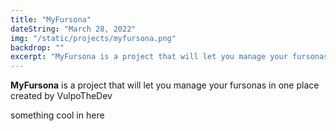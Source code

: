 ```yaml
---
title: "MyFursona"
dateString: "March 28, 2022"
img: "/static/projects/myfursona.png"
backdrop: ""
excerpt: "MyFursona is a project that will let you manage your fursonas in one place, created by VulpoTheDev"
---
```


__MyFursona__ is a project that will let you manage your fursonas in one place created by VulpoTheDev

something cool in here
